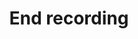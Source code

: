 ---
title: End recording
description: Payload definition for the webhook event `live.end_recording`.
openapi-schema: WebhookLiveEndRecordingPayload
---